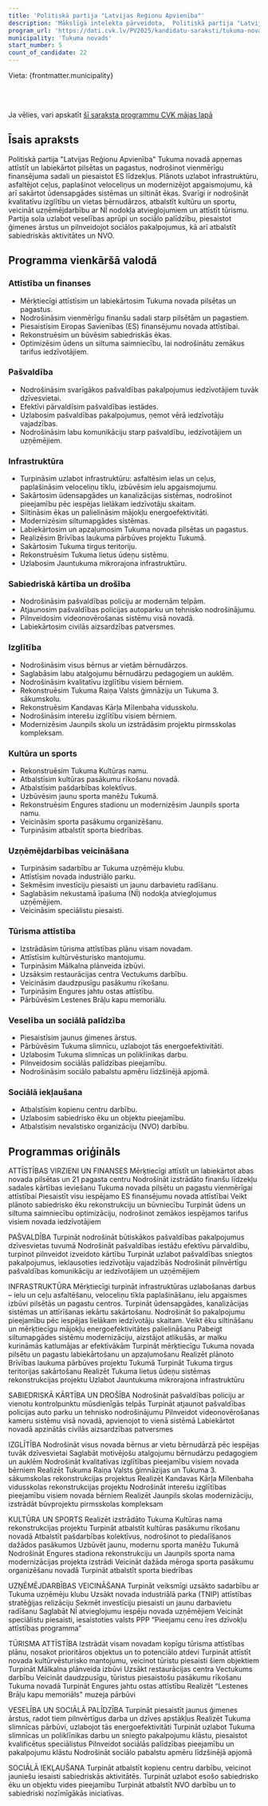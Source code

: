 ```yaml
---
title: 'Politiskā partija "Latvijas Reģionu Apvienība"'
description: 'Mākslīgā intelekta pārveidota,  Politiskā partija "Latvijas Reģionu Apvienība" - Tukuma novads programma vienkāršā valodā'
program_url: 'https://dati.cvk.lv/PV2025/kandidatu-saraksti/tukuma-novads/politiska-partija-latvijas-regionu-apvieniba'
municipality: 'Tukuma novads'
start_number: 5
count_of_candidate: 22
---
```



Vieta: {frontmatter.municipality}<br/>

<Badge text="Infrastruktūras uzlabošana" variant="note" size="small" /> <Badge text="Izglītības pieejamība" variant="note" size="small" /> <Badge text="Pašvaldības pakalpojumu pilnveide" variant="note" size="small" /> <Badge text="Uzņēmējdarbības atbalsts" variant="note" size="small" /> <Badge text="Kultūras un sporta attīstība" variant="note" size="small" />

<br/><br/> 

<Card title='Šis ir mākslīga intelekta ģenerēts apraksts' icon='starlight'>
    Ja vēlies, vari apskatīt <a href={frontmatter.program_url} target='_blank'>šī saraksta programmu CVK mājas lapā</a>
    </Card>

## Īsais apraksts

Politiskā partija "Latvijas Reģionu Apvienība" Tukuma novadā apņemas attīstīt un labiekārtot pilsētas un pagastus, nodrošinot vienmērīgu finansējuma sadali un piesaistot ES līdzekļus. Plānots uzlabot infrastruktūru, asfaltējot ceļus, paplašinot veloceliņus un modernizējot apgaismojumu, kā arī sakārtot ūdensapgādes sistēmas un siltināt ēkas. Svarīgi ir nodrošināt kvalitatīvu izglītību un vietas bērnudārzos, atbalstīt kultūru un sportu, veicināt uzņēmējdarbību ar NĪ nodokļa atvieglojumiem un attīstīt tūrismu. Partija sola uzlabot veselības aprūpi un sociālo palīdzību, piesaistot ģimenes ārstus un pilnveidojot sociālos pakalpojumus, kā arī atbalstīt sabiedriskās aktivitātes un NVO.

## Programma vienkāršā valodā

### Attīstība un finanses
*   Mērķtiecīgi attīstīsim un labiekārtosim Tukuma novada pilsētas un pagastus.
*   Nodrošināsim vienmērīgu finanšu sadali starp pilsētām un pagastiem.
*   Piesaistīsim Eiropas Savienības (ES) finansējumu novada attīstībai.
*   Rekonstruēsim un būvēsim sabiedriskās ēkas.
*   Optimizēsim ūdens un siltuma saimniecību, lai nodrošinātu zemākus tarifus iedzīvotājiem.

### Pašvaldība
*   Nodrošināsim svarīgākos pašvaldības pakalpojumus iedzīvotājiem tuvāk dzīvesvietai.
*   Efektīvi pārvaldīsim pašvaldības iestādes.
*   Uzlabosim pašvaldības pakalpojumus, ņemot vērā iedzīvotāju vajadzības.
*   Nodrošināsim labu komunikāciju starp pašvaldību, iedzīvotājiem un uzņēmējiem.

### Infrastruktūra
*   Turpināsim uzlabot infrastruktūru: asfaltēsim ielas un ceļus, paplašināsim veloceliņu tīklu, izbūvēsim ielu apgaismojumu.
*   Sakārtosim ūdensapgādes un kanalizācijas sistēmas, nodrošinot pieejamību pēc iespējas lielākam iedzīvotāju skaitam.
*   Siltināsim ēkas un palielināsim mājokļu energoefektivitāti.
*   Modernizēsim siltumapgādes sistēmas.
*   Labiekārtosim un apzaļumosim Tukuma novada pilsētas un pagastus.
*   Realizēsim Brīvības laukuma pārbūves projektu Tukumā.
*   Sakārtosim Tukuma tirgus teritoriju.
*   Rekonstruēsim Tukuma lietus ūdeņu sistēmu.
*   Uzlabosim Jauntukuma mikrorajona infrastruktūru.

### Sabiedriskā kārtība un drošība
*   Nodrošināsim pašvaldības policiju ar modernām telpām.
*   Atjaunosim pašvaldības policijas autoparku un tehnisko nodrošinājumu.
*   Pilnveidosim videonovērošanas sistēmu visā novadā.
*   Labiekārtosim civilās aizsardzības patversmes.

### Izglītība
*   Nodrošināsim visus bērnus ar vietām bērnudārzos.
*   Saglabāsim labu atalgojumu bērnudārzu pedagogiem un auklēm.
*   Nodrošināsim kvalitatīvu izglītību visiem bērniem.
*   Rekonstruēsim Tukuma Raiņa Valsts ģimnāziju un Tukuma 3. sākumskolu.
*   Rekonstruēsim Kandavas Kārļa Mīlenbaha vidusskolu.
*   Nodrošināsim interešu izglītību visiem bērniem.
*   Modernizēsim Jaunpils skolu un izstrādāsim projektu pirmsskolas kompleksam.

### Kultūra un sports
*   Rekonstruēsim Tukuma Kultūras namu.
*   Atbalstīsim kultūras pasākumu rīkošanu novadā.
*   Atbalstīsim pašdarbības kolektīvus.
*   Uzbūvēsim jaunu sporta manēžu Tukumā.
*   Rekonstruēsim Engures stadionu un modernizēsim Jaunpils sporta namu.
*   Veicināsim sporta pasākumu organizēšanu.
*   Turpināsim atbalstīt sporta biedrības.

### Uzņēmējdarbības veicināšana
*   Turpināsim sadarbību ar Tukuma uzņēmēju klubu.
*   Attīstīsim novada industriālo parku.
*   Sekmēsim investīciju piesaisti un jaunu darbavietu radīšanu.
*   Saglabāsim nekustamā īpašuma (NĪ) nodokļa atvieglojumus uzņēmējiem.
*   Veicināsim speciālistu piesaisti.

### Tūrisma attīstība
*   Izstrādāsim tūrisma attīstības plānu visam novadam.
*   Attīstīsim kultūrvēsturisko mantojumu.
*   Turpināsim Mālkalna plānveida izbūvi.
*   Uzsāksim restaurācijas centra Vectukums darbību.
*   Veicināsim daudzpusīgu pasākumu rīkošanu.
*   Turpināsim Engures jahtu ostas attīstību.
*   Pārbūvēsim Lestenes Brāļu kapu memoriālu.

### Veselība un sociālā palīdzība
*   Piesaistīsim jaunus ģimenes ārstus.
*   Pārbūvēsim Tukuma slimnīcu, uzlabojot tās energoefektivitāti.
*   Uzlabosim Tukuma slimnīcas un poliklīnikas darbu.
*   Pilnveidosim sociālās palīdzības pieejamību.
*   Nodrošināsim sociālo pabalstu apmēru līdzšinējā apjomā.

### Sociālā iekļaušana
*   Atbalstīsim kopienu centru darbību.
*   Uzlabosim sabiedrisko ēku un objektu pieejamību.
*   Atbalstīsim nevalstisko organizāciju (NVO) darbību.

## Programmas oriģināls

ATTĪSTĪBAS VIRZIENI UN FINANSES
Mērķtiecīgi attīstīt un labiekārtot abas novada pilsētas un 21 pagasta centru
Nodrošināt izstrādāto finanšu līdzekļu sadales kārtības ieviešanu Tukuma novada pilsētu un pagastu vienmērīgai attīstībai
Piesaistīt visu iespējamo ES finansējumu novada attīstībai
Veikt plānoto sabiedrisko ēku rekonstrukciju un būvniecību
Turpināt ūdens un siltuma saimniecību optimizāciju, nodrošinot zemākos iespējamos tarifus visiem novada iedzīvotājiem

PAŠVALDĪBA
Turpināt nodrošināt būtiskākos pašvaldības pakalpojumus dzīvesvietas tuvumā
Nodrošināt pašvaldības iestāžu efektīvu pārvaldību, turpinot pilnveidot izveidoto kārtību
Turpināt uzlabot pašvaldības sniegtos pakalpojumus, ieklausoties iedzīvotāju vajadzībās
Nodrošināt pilnvērtīgu pašvaldības komunikāciju ar iedzīvotājiem un uzņēmējiem

INFRASTRUKTŪRA
Mērķtiecīgi turpināt infrastruktūras uzlabošanas darbus – ielu un ceļu asfaltēšanu, veloceliņu tīkla paplašināšanu, ielu apgaismes izbūvi pilsētās un pagastu centros.
Turpināt ūdensapgādes, kanalizācijas sistēmas un attīrīšanas iekārtu sakārtošanu. Nodrošināt šo pakalpojumu pieejamību pēc iespējas lielākam iedzīvotāju skaitam.
Veikt ēku siltināšanu un mērķtiecīgu mājokļu energoefektivitātes palielināšanu
Pabeigt siltumapgādes sistēmu modernizāciju, aizstājot atlikušās, ar malku kurināmās katlumājas ar efektīvākām
Turpināt mērķtiecīgu Tukuma novada pilsētu un pagastu labiekārtošanu un apzaļumošanu
Realizēt plānoto Brīvības laukuma pārbūves projektu Tukumā
Turpināt Tukuma tirgus teritorijas sakārtošanu
Realizēt Tukuma lietus ūdeņu sistēmas rekonstrukcijas projektu
Uzlabot Jauntukuma mikrorajona infrastruktūru


SABIEDRISKĀ KĀRTĪBA UN DROŠĪBA
Nodrošināt pašvaldības policiju ar vienotu kontrolpunktu mūsdienīgās telpās
Turpināt atjaunot pašvaldības policijas auto parku un tehnisko nodrošinājumu
Pilnveidot videonovērošanas kameru sistēmu visā novadā, apvienojot to vienā sistēmā
Labiekārtot novadā apzinātās civilās aizsardzības patversmes

IZGLĪTĪBA
Nodrošināt visus novada bērnus ar vietu bērnudārzā pēc iespējas tuvāk dzīvesvietai
Saglabāt motivējošu atalgojumu bērnudārzu pedagogiem un auklēm
Nodrošināt kvalitatīvas izglītības pieejamību visiem novada bērniem
Realizēt Tukuma Raiņa Valsts ģimnāzijas un Tukuma 3. sākumskolas rekonstrukcijas projektus
Realizēt Kandavas Kārļa Mīlenbaha vidusskolas rekonstrukcijas projektu
Nodrošināt interešu izglītības pieejamību visiem novada bērniem
Realizēt Jaunpils skolas modernizāciju, izstrādāt būvprojektu pirmsskolas kompleksam

KULTŪRA UN SPORTS
Realizēt izstrādāto Tukuma Kultūras nama rekonstrukcijas projektu
Turpināt atbalstīt kultūras pasākumu rīkošanu novadā
Atbalstīt pašdarbības kolektīvus, nodrošinot to piedalīšanos dažādos pasākumos
Uzbūvēt jaunu, modernu sporta manēžu Tukumā
Nodrošināt Engures stadiona rekonstrukciju un Jaunpils sporta nama modernizācijas projekta izstrādi
Veicināt dažāda mēroga sporta pasākumu organizēšanu novadā
Turpināt atbalstīt sporta biedrības

UZŅĒMĒJDARBĪBAS VEICINĀŠANA
Turpināt veiksmīgi uzsākto sadarbību ar Tukuma uzņēmēju klubu
Uzsākt novada industriālā parka (TNIP) attīstības stratēģijas relizāciju
Sekmēt investīciju piesaisti un jaunu darbavietu radīšanu
Saglabāt NĪ atvieglojumu iespēju novada uzņēmējiem
Veicināt speciālistu piesaisti, iesaistoties valsts PPP “Pieejamu cenu īres dzīvokļu attīstības programma”

TŪRISMA ATTĪSTĪBA
Izstrādāt visam novadam kopīgu tūrisma attīstības plānu, nosakot prioritāros objektus un to potenciālo atdevi
Turpināt attīstīt novada kultūrvēsturisko mantojumu, veicinot tūristu piesaisti šiem objektiem
Turpināt Mālkalna plānveida izbūvi
Uzsākt restaurācijas centra Vectukums darbību
Veicināt daudzpusīgu, tūristus piesaistošu pasākumu rīkošanu Tukuma novadā
Turpināt Engures jahtu ostas attīstību
Realizēt “Lestenes Brāļu kapu memoriāls" muzeja pārbūvi

VESELĪBA UN SOCIĀLĀ PALĪDZĪBA
Turpināt piesaistīt jaunus ģimenes ārstus, radot tiem pilnvērtīgus darba un dzīves apstākļus
Realizēt Tukuma slimnīcas pārbūvi, uzlabojot tās energoefektivitāti
Turpināt uzlabot Tukuma slimnīcas un poliklīnikas darbu un sniegto pakalpojumu klāstu, piesaistot kvalificētus speciālistus
Pilnveidot sociālās palīdzības pieejamību un pakalpojumu klāstu
Nodrošināt sociālo pabalstu apmēru līdzšinējā apjomā

SOCIĀLĀ IEKĻAUŠANA
Turpināt atbalstīt kopienu centru darbību, veicinot jauniešu iesaisti sabiedriskās aktivitātēs.
Turpināt uzlabot esošo sabiedrisko ēku un objektu vides pieejamību
Turpināt atbalstīt NVO darbību un to sabiedriski nozīmīgākās iniciatīvas.

